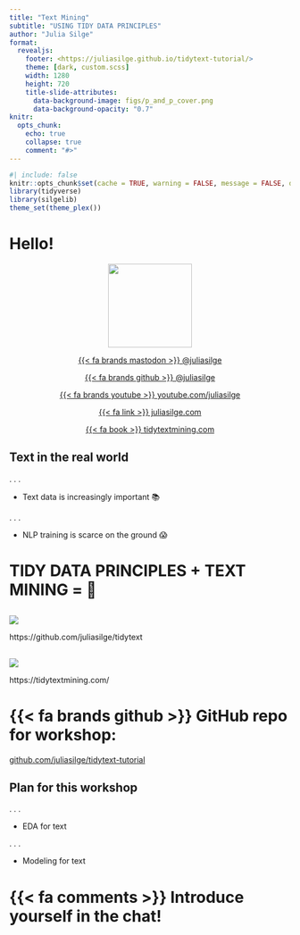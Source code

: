 ```yaml
---
title: "Text Mining"
subtitle: "USING TIDY DATA PRINCIPLES"
author: "Julia Silge"
format:
  revealjs: 
    footer: <https://juliasilge.github.io/tidytext-tutorial/>
    theme: [dark, custom.scss]
    width: 1280
    height: 720
    title-slide-attributes: 
      data-background-image: figs/p_and_p_cover.png
      data-background-opacity: "0.7"
knitr:
  opts_chunk: 
    echo: true
    collapse: true
    comment: "#>"    
---
```


```r
#| include: false
knitr::opts_chunk$set(cache = TRUE, warning = FALSE, message = FALSE, dpi = 300)
library(tidyverse)
library(silgelib)
theme_set(theme_plex())
```

# Hello! {background-image="figs/p_and_p_cover.png" background-size="cover" background-opacity="0.7"}

<center>

<img src="figs/blue_jane.png" width="150px"/>

[{{< fa brands mastodon >}} \@juliasilge](https://fosstodon.org/@juliasilge)

[{{< fa brands github >}} \@juliasilge](https://github.com/juliasilge)

[{{< fa brands youtube >}} youtube.com/juliasilge](https://www.youtube.com/juliasilge)

[{{< fa link >}} juliasilge.com](https://juliasilge.com/)

[{{< fa book >}} tidytextmining.com](https://tidytextmining.com)

</center>

## Text in the real world

. . .

-   Text data is increasingly important 📚

. . .

-   NLP training is scarce on the ground 😱

##  {background-image="figs/vexing.gif" background-size="50%"}


# TIDY DATA PRINCIPLES + TEXT MINING = 🎉 {background-image="figs/p_and_p_cover.png" background-size="cover" background-opacity="0.5"} 

## {background-color="white"}

![](figs/tidytext_repo.png){fig-align="center"}

::: footer
[https://github.com/juliasilge/tidytext]{.blue}
:::


## {background-color="white"}

![](figs/cover.png){fig-align="center"}

::: footer
[https://tidytextmining.com/]{.blue}
:::

# {{< fa brands github >}} GitHub repo for workshop:

[github.com/juliasilge/tidytext-tutorial](https://github.com/juliasilge/tidytext-tutorial/)

## Plan for this workshop

. . .

-   EDA for text

. . .

-   Modeling for text

# {{< fa comments >}} Introduce yourself in the chat! {background-image="figs/p_and_p_cover.png" background-size="cover" background-opacity="0.5"} 
